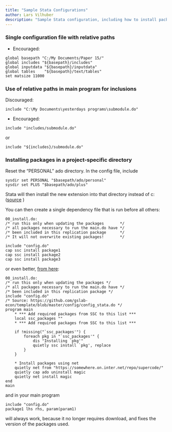 ```yaml
---
title: "Sample Stata Configurations"
author: Lars Vilhuber
description: "Sample Stata configuration, including how to install packages persistently."
---
```


### Single configuration file with relative paths

- Encouraged:
```
global basepath "C:/My Documents/Paper 15/"
global includes "${basepath}/includes"
global inputdata "${basepath}/inputdata"
global tables    "${basepath}/text/tables"
set matsize 11000
```

### Use of relative paths in main program for inclusions

 Discouraged:
```
include "C:\My Documents\yesterdays programs\submodule.do"
```
- Encouraged:
```
include "includes/submodule.do"
```
or
```
include "${includes}/submodule.do"
```

### Installing packages in a project-specific directory

Reset the "PERSONAL" ado directory. In the config file, include
```
sysdir set PERSONAL "$basepath/ado/personal"
sysdir set PLUS "$basepath/ado/plus"
```
Stata will then install the new extension into that directory instead of c:\ado\plus ([source](https://www.stata.com/support/faqs/programming/personal-ado-directory/) )

You can then create a single dependency file that is run before all others:

```
00_install.do:
/* run this only when updating the packages       */
/* all packages necessary to run the main.do have */
/* been included in this replication package      */
/* It will not overwrite existing packages!       */

include "config.do"
cap ssc install package1
cap ssc install package2
cap ssc install package3
```


or even better, [from here](https://github.com/gslab-econ/template/blob/master/config/config_stata.do):

```
00_install.do:
/* run this only when updating the packages */
/* all packages necessary to run the main.do have */
/* been included in this replication package */
include "config.do"
/* Source: https://github.com/gslab-econ/template/blob/master/config/config_stata.do */
program main
    * *** Add required packages from SSC to this list ***
    local ssc_packages ""
    * *** Add required packages from SSC to this list ***

    if !missing("`ssc_packages'") {
        foreach pkg in "`ssc_packages'" {
            dis "Installing `pkg'"
            quietly ssc install `pkg', replace
        }
    }

    * Install packages using net
    quietly net from "https://somewhere.on.inter.net/repo/supercode/"
    quietly cap ado uninstall magic
    quietly net install magic
end
main
```

and in your main program
```
include "config.do"
package1 lhs rhs, param(param1)
```
will always work, because it no longer requires download, and fixes the version of the packages used.